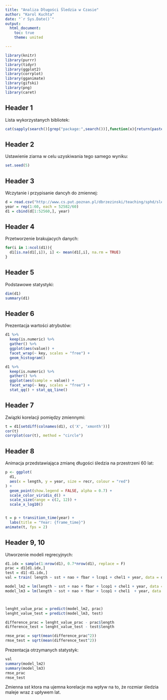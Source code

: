 ```yaml
---
title: "Analiza Długości Śledzia w Czasie"
author: "Karol Kuchta"
date: "`r Sys.Date()`"
output:
  html_document:
    toc: true
    theme: united

---
```



```r
library(knitr)
library(purrr)
library(tidyr)
library(ggplot2)
library(corrplot)
library(gganimate)
library(gifski)
library(png)
library(caret)
```

Header 1
------------------------------
Lista wykorzystanych bibliotek:

```r

cat(sapply(search()[grep("package:",search())],function(x){return(paste0('library("',gsub("package:","",x),'")','\n'))}))
```

Header 2
------------------------------
Ustawienie ziarna w celu uzyskiwania tego samego wyniku:

```r
set.seed(5)
```

Header 3
------------------------------
Wczytanie i przypisanie dancyh do zmiennej:

```r
d = read.csv("http://www.cs.put.poznan.pl/dbrzezinski/teaching/sphd/sledzie.csv",sep = ',', header = T, na.strings = c("?"))
year = rep(1:60, each = 52582/60)
d1 = cbind(d[1:52560,], year)
```

Header 4
------------------------------
Przetworzenie brakujacych danych:

```r
for(i in 1:ncol(d1)){
  d1[is.na(d1[,i]), i] <- mean(d1[,i], na.rm = TRUE)
}
```

Header 5
------------------------------
Podstawowe statystyki:

```r
dim(d1)
summary(d1)
```

Header 6
------------------------------
Prezentacja wartości atrybutów:

```r
d1 %>%
  keep(is.numeric) %>% 
  gather() %>% 
  ggplot(aes(value)) +
  facet_wrap(~ key, scales = "free") +
  geom_histogram()

d1 %>%
  keep(is.numeric) %>% 
  gather() %>% 
  ggplot(aes(sample = value)) +
  facet_wrap(~ key, scales = "free") +
  stat_qq() + stat_qq_line()
```

Header 7
------------------------------
Związki korelacji pomiędzy zmiennymi:

```r
t = d1[setdiff(colnames(d1), c('X', 'xmonth'))]
cor(t)
corrplot(cor(t), method = "circle")
```

Header 8
------------------------------
Animacja przedstawiająca zmianę długości śledzia na przestrzeni 60 lat:

```r
p <- ggplot(
  d1, 
  aes(x = length, y = year, size = recr, colour = "red")
) +
  geom_point(show.legend = FALSE, alpha = 0.7) +
  scale_color_viridis_d() +
  scale_size(range = c(2, 12)) +
  scale_x_log10() 


t = p + transition_time(year) +
  labs(title = "Year: {frame_time}")
animate(t, fps = 2)
```

Header 9, 10
------------------------------
Utworzenie modeli regrecyjnych:

```r
d1.idx = sample(1:nrow(d1), 0.7*nrow(d1), replace = F)
prac = d1[d1.idx,]
test = d1[-d1.idx,]
val = train( length ~ sst + nao + fbar + lcop1 + chel1 + year, data = d1,method = "lm", trControl = trainControl( method = "cv", number = 10, verboseIter = T))

model_lm2 = lm(length ~ sst + nao + fbar + lcop1 + chel1 + year, data = prac)
model_lm3 = lm(length ~ sst + nao + fbar + lcop1 + chel1  + year, data = test)



lenght_value_prac = predict(model_lm2, prac)
lenght_value_test = predict(model_lm3, test)

difference_prac = lenght_value_prac - prac$length
difference_test = lenght_value_test - test$length

rmse_prac = sqrt(mean(difference_prac^2))
rmse_test = sqrt(mean(difference_test^2))
```

Prezentacja otrzymanych statystyk: 

```r
val
summary(model_lm2)
summary(model_lm3)
rmse_prac
rmse_test
```

Zmienna sst ktora ma ujemna korelacje ma wpływ na to, że rozmiar śledzia maleje wraz z upływem lat.